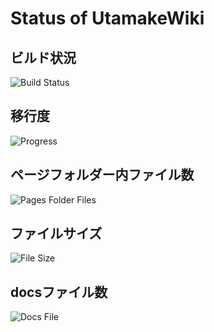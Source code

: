 # Status of UtamakeWiki


## ビルド状況
![Build Status](https://img.shields.io/github/deployments/tamatamagogo/vercel-utamake-docs/Production)

## 移行度
![Progress](https://img.shields.io/github/milestones/progress-percent/TamaTamaGoGo/Vercel-Utamake-Docs/1)

## ページフォルダー内ファイル数
![Pages Folder Files](https://img.shields.io/github/directory-file-count/TamaTamaGoGo/Vercel-Utamake-Docs/pages)

## ファイルサイズ
![File Size](https://img.shields.io/github/repo-size/tamatamagogo/vercel-utamake-docs)

## docsファイル数
![Docs File](https://img.shields.io/github/directory-file-count/tamatamagogo/vercel-utamake-docs/pages?extension=mdx)
